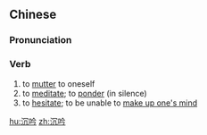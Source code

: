 {{also|沈吟}}
==Chinese==
{{zh-forms|alt=沈吟}}

===Pronunciation===
{{zh-pron
|m=chényín
|c=cam4 jam4
|mn=tîm-gîm
|cat=v
}}

===Verb===
{{zh-verb}}

# to [[mutter]] to oneself
# to [[meditate]]; to [[ponder]] (in silence)
# to [[hesitate]]; to be unable to [[make up one's mind]]

[[hu:沉吟]]
[[zh:沉吟]]